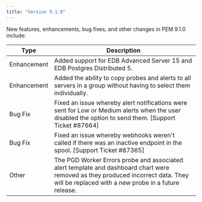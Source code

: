 ```yaml
---
title: "Version 9.1.0"
---
```


New features, enhancements, bug fixes, and other changes in PEM 9.1.0 include:

| Type        | Description                                                                                                                                                                                               |
| ----------- | ----------------------------------------------------------------------------------------------------------------------------------------------------------------------------------------------------------|
| Enhancement | Added support for EDB Advanced Server 15 and EDB Postgres Distributed 5.                                                                                                                                        |
| Enhancement | Added the ability to copy probes and alerts to all servers in a group without having to select them individually.                                                                                         |
| Bug Fix     | Fixed an issue whereby alert notifications were sent for Low or Medium alerts when the user disabled the option to send them. [Support Ticket #87664]                                                    |
| Bug Fix     | Fixed an issue whereby webhooks weren't called if there was an inactive endpoint in the spool. [Support Ticket #87365]                                                                               |
| Other       | The PGD Worker Errors probe and associated alert template and dashboard chart were removed as they produced incorrect data. They will be replaced with a new probe in a future release. |